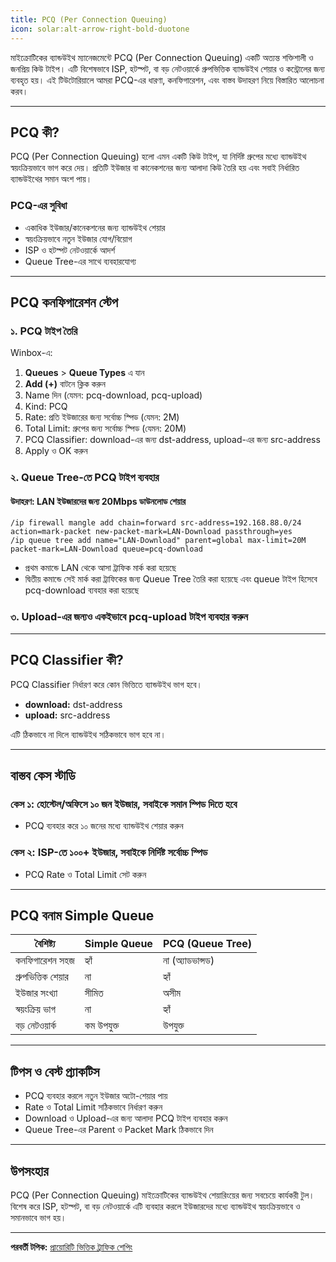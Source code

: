 ```yaml
---
title: PCQ (Per Connection Queuing)
icon: solar:alt-arrow-right-bold-duotone
---
```


মাইক্রোটিকের ব্যান্ডউইথ ম্যানেজমেন্টে PCQ (Per Connection Queuing) একটি অত্যন্ত শক্তিশালী ও জনপ্রিয় কিউ টাইপ। এটি বিশেষভাবে ISP, হটস্পট, বা বড় নেটওয়ার্কে গ্রুপভিত্তিক ব্যান্ডউইথ শেয়ার ও কন্ট্রোলের জন্য ব্যবহৃত হয়। এই টিউটোরিয়ালে আমরা PCQ-এর ধারণা, কনফিগারেশন, এবং বাস্তব উদাহরণ নিয়ে বিস্তারিত আলোচনা করব।

---

## PCQ কী?

PCQ (Per Connection Queuing) হলো এমন একটি কিউ টাইপ, যা নির্দিষ্ট গ্রুপের মধ্যে ব্যান্ডউইথ স্বয়ংক্রিয়ভাবে ভাগ করে দেয়। প্রতিটি ইউজার বা কানেকশনের জন্য আলাদা কিউ তৈরি হয় এবং সবাই নির্ধারিত ব্যান্ডউইথের সমান অংশ পায়।

### PCQ-এর সুবিধা
- একাধিক ইউজার/কানেকশনের জন্য ব্যান্ডউইথ শেয়ার
- স্বয়ংক্রিয়ভাবে নতুন ইউজার যোগ/বিয়োগ
- ISP ও হটস্পট নেটওয়ার্কে আদর্শ
- Queue Tree-এর সাথে ব্যবহারযোগ্য

---

## PCQ কনফিগারেশন স্টেপ

### ১. PCQ টাইপ তৈরি

Winbox-এ:
1. **Queues** > **Queue Types** এ যান
2. **Add (+)** বাটনে ক্লিক করুন
3. Name দিন (যেমন: pcq-download, pcq-upload)
4. Kind: PCQ
5. Rate: প্রতি ইউজারের জন্য সর্বোচ্চ স্পিড (যেমন: 2M)
6. Total Limit: গ্রুপের জন্য সর্বোচ্চ স্পিড (যেমন: 20M)
7. PCQ Classifier: download-এর জন্য dst-address, upload-এর জন্য src-address
8. Apply ও OK করুন

### ২. Queue Tree-তে PCQ টাইপ ব্যবহার

#### উদাহরণ: LAN ইউজারদের জন্য 20Mbps ডাউনলোড শেয়ার

```shell
/ip firewall mangle add chain=forward src-address=192.168.88.0/24 action=mark-packet new-packet-mark=LAN-Download passthrough=yes
/ip queue tree add name="LAN-Download" parent=global max-limit=20M packet-mark=LAN-Download queue=pcq-download
```

- প্রথম কমান্ডে LAN থেকে আসা ট্রাফিক মার্ক করা হয়েছে
- দ্বিতীয় কমান্ডে সেই মার্ক করা ট্রাফিকের জন্য Queue Tree তৈরি করা হয়েছে এবং queue টাইপ হিসেবে pcq-download ব্যবহার করা হয়েছে

### ৩. Upload-এর জন্যও একইভাবে pcq-upload টাইপ ব্যবহার করুন

---

## PCQ Classifier কী?

PCQ Classifier নির্ধারণ করে কোন ভিত্তিতে ব্যান্ডউইথ ভাগ হবে।
- **download:** dst-address
- **upload:** src-address

এটি ঠিকভাবে না দিলে ব্যান্ডউইথ সঠিকভাবে ভাগ হবে না।

---

## বাস্তব কেস স্টাডি

### কেস ১: হোস্টেল/অফিসে ১০ জন ইউজার, সবাইকে সমান স্পিড দিতে হবে
- PCQ ব্যবহার করে ১০ জনের মধ্যে ব্যান্ডউইথ শেয়ার করুন

### কেস ২: ISP-তে ১০০+ ইউজার, সবাইকে নির্দিষ্ট সর্বোচ্চ স্পিড
- PCQ Rate ও Total Limit সেট করুন

---

## PCQ বনাম Simple Queue

| বৈশিষ্ট্য            | Simple Queue         | PCQ (Queue Tree)     |
|----------------------|---------------------|---------------------|
| কনফিগারেশন সহজ      | হ্যাঁ                | না (অ্যাডভান্সড)    |
| গ্রুপভিত্তিক শেয়ার   | না                  | হ্যাঁ                |
| ইউজার সংখ্যা         | সীমিত               | অসীম                |
| স্বয়ংক্রিয় ভাগ      | না                  | হ্যাঁ                |
| বড় নেটওয়ার্ক        | কম উপযুক্ত           | উপযুক্ত              |

---

## টিপস ও বেস্ট প্র্যাকটিস
- PCQ ব্যবহার করলে নতুন ইউজার অটো-শেয়ার পায়
- Rate ও Total Limit সঠিকভাবে নির্ধারণ করুন
- Download ও Upload-এর জন্য আলাদা PCQ টাইপ ব্যবহার করুন
- Queue Tree-এর Parent ও Packet Mark ঠিকভাবে দিন

---

## উপসংহার

PCQ (Per Connection Queuing) মাইক্রোটিকের ব্যান্ডউইথ শেয়ারিংয়ের জন্য সবচেয়ে কার্যকরী টুল। বিশেষ করে ISP, হটস্পট, বা বড় নেটওয়ার্কে এটি ব্যবহার করলে ইউজারদের মধ্যে ব্যান্ডউইথ স্বয়ংক্রিয়ভাবে ও সমানভাবে ভাগ হয়।

---

**পরবর্তী টপিক:** [প্রায়োরিটি ভিত্তিক ট্রাফিক শেপিং](/mikrotik/traffic-shaping)
